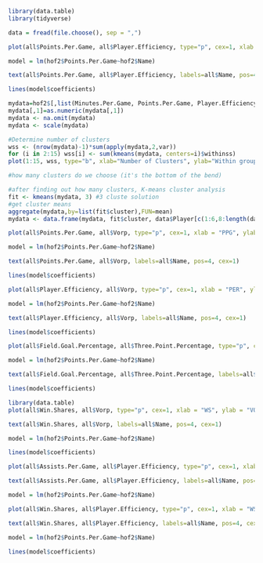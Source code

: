 ```{r}
library(data.table)
library(tidyverse)

data = fread(file.choose(), sep = ",")

```

```{r}
plot(all$Points.Per.Game, all$Player.Efficiency, type="p", cex=1, xlab = "PPG", ylab = "PER", col=all$hofornot)

model = lm(hof2$Points.Per.Game~hof2$Name)

text(all$Points.Per.Game, all$Player.Efficiency, labels=all$Name, pos=4, cex=1)

lines(model$coefficients)
```
```{r}
mydata=hof2$[,list(Minutes.Per.Game, Points.Per.Game, Player.Efficiency,)]
mydata[,1]=as.numeric(mydata[,1])
mydata <- na.omit(mydata)
mydata <- scale(mydata)
```
```{r}
#Determine number of clusters
wss <- (nrow(mydata)-1)*sum(apply(mydata,2,var))
for (i in 2:15) wss[i] <- sum(kmeans(mydata, centers=i)$withinss)
plot(1:15, wss, type="b", xlab="Number of Clusters", ylab="Within groups sum of sqaures")

#how many clusters do we choose (it's the bottom of the bend)
```

```{r}
#after finding out how many clusters, K-means cluster analysis
fit <- kmeans(mydata, 3) #3 cluste solution
#get cluster means
aggregate(mydata,by=list(fit$cluster),FUN=mean)
mydata <- data.frame(mydata, fit$cluster, data$Player[c(1:6,8:length(data$Player))])
```
```{r}
plot(all$Points.Per.Game, all$Vorp, type="p", cex=1, xlab = "PPG", ylab = "VORP", col=all$hofornot)

model = lm(hof2$Points.Per.Game~hof2$Name)

text(all$Points.Per.Game, all$Vorp, labels=all$Name, pos=4, cex=1)

lines(model$coefficients)
```
```{r}
plot(all$Player.Efficiency, all$Vorp, type="p", cex=1, xlab = "PER", ylab = "VORP", col=all$hofornot)

model = lm(hof2$Points.Per.Game~hof2$Name)

text(all$Player.Efficiency, all$Vorp, labels=all$Name, pos=4, cex=1)

lines(model$coefficients)
```
```{r}
plot(all$Field.Goal.Percentage, all$Three.Point.Percentage, type="p", cex=1, xlab = "FGP", ylab = "TPP", col=all$hofornot)

model = lm(hof2$Points.Per.Game~hof2$Name)

text(all$Field.Goal.Percentage, all$Three.Point.Percentage, labels=all$Name, pos=4, cex=1)

lines(model$coefficients)
```
```{r}
library(data.table)
plot(all$Win.Shares, all$Vorp, type="p", cex=1, xlab = "WS", ylab = "VORP", col=all$hofornot)

text(all$Win.Shares, all$Vorp, labels=all$Name, pos=4, cex=1)

model = lm(hof2$Points.Per.Game~hof2$Name)

lines(model$coefficients)
```

```{r}
plot(all$Assists.Per.Game, all$Player.Efficiency, type="p", cex=1, xlab = "Assists Per Game", ylab = "PER", col=all$hofornot)

text(all$Assists.Per.Game, all$Player.Efficiency, labels=all$Name, pos=4, cex=1)

model = lm(hof2$Points.Per.Game~hof2$Name)

```

```{r}
plot(all$Win.Shares, all$Player.Efficiency, type="p", cex=1, xlab = "WS", ylab = "PER", col=all$hofornot)

text(all$Win.Shares, all$Player.Efficiency, labels=all$Name, pos=4, cex=1)

model = lm(hof2$Points.Per.Game~hof2$Name)

lines(model$coefficients)
```


